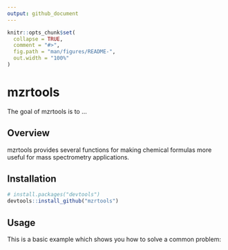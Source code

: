 ```yaml
---
output: github_document
---
```


<!-- README.md is generated from README.Rmd. Please edit that file -->

```r
knitr::opts_chunk$set(
  collapse = TRUE,
  comment = "#>",
  fig.path = "man/figures/README-",
  out.width = "100%"
)
```

# mzrtools

<!-- badges: start -->
<!-- badges: end -->

The goal of mzrtools is to ...

## Overview

mzrtools provides several functions for making chemical formulas more
useful for mass spectrometry applications.

## Installation

``` r
# install.packages("devtools")
devtools::install_github("mzrtools")
```

## Usage

This is a basic example which shows you how to solve a common problem:
